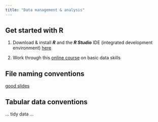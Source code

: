 ```yaml
---
title: "Data management & analysis"
---
```


## Get started with R

1.  Download & install ***R*** and the ***R Studio*** IDE (integrated development environment) [here](https://posit.co/download/rstudio-desktop/)

2.  Work through this [online course](https://psyteachr.github.io/data-skills-v2/index.html) on basic data skills

## File naming conventions

[good slides](https://speakerdeck.com/jennybc/how-to-name-files?slide=27)

## Tabular data conventions

... tidy data ...
